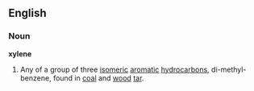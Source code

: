 ==English==
===Noun===
'''xylene'''
#Any of a group of three [[isomeric]] [[aromatic]] [[hydrocarbon]]s, di-methyl-benzene, found in [[coal]] and [[wood]] [[tar]].
{{wikipedia}}